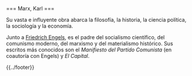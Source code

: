 <noinclude>{{header|1=Karl Marx}}</noinclude>

<includeonly>=== Marx, Karl ===</includeonly>

{{header-bio
|wiki=marx-karl
|nombre y apellidos=Karl Marx
|apellidos y nombre=Marx, Karl
|imagen=karl-marx.jpg
|imagen tamaño=200px
|imagen enlace=
|fecha de nacimiento=5 de mayo de 1818
|lugar de nacimiento=Tréveris, Prusia
|fecha de fallecimiento=14 de marzo de 1883
|lugar de fallecimiento=Londres, Reino Unido
|descripcion=Filósofo y militante comunista
}}

Su vasta e influyente obra abarca la filosofía, la historia, la ciencia política, la sociología y la economía.

Junto a [[engels-friedrich|Friedrich Engels]], es el padre del socialismo científico, del comunismo moderno, del marxismo y del materialismo histórico. Sus escritos más conocidos son el ''Manifiesto del Partido Comunista'' (en coautoría con Engels) y ''El Capital''.

{{clear}}

<noinclude>{{../footer}}</noinclude>
